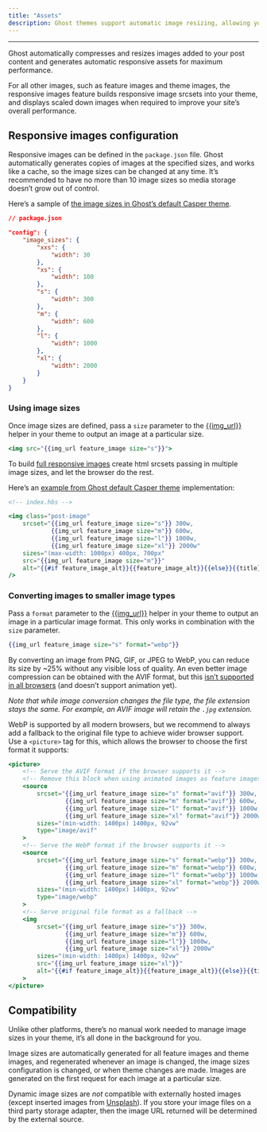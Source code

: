 ```yaml
---
title: "Assets"
description: Ghost themes support automatic image resizing, allowing you to use a minimal handlebars helper to output different image sizes.
---
```


***

Ghost automatically compresses and resizes images added to your post content and generates automatic responsive assets for maximum performance.

For all other images, such as feature images and theme images, the responsive images feature builds responsive image srcsets into your theme, and displays scaled down images when required to improve your site’s overall performance.

## Responsive images configuration

Responsive images can be defined in the `package.json` file. Ghost automatically generates copies of images at the specified sizes, and works like a cache, so the image sizes can be changed at any time. It’s recommended to have no more than 10 image sizes so media storage doesn’t grow out of control.

Here’s a sample of [the image sizes in Ghost’s default Casper theme](https://github.com/TryGhost/Casper/blob/main/package.json).

```json
// package.json

"config": {
    "image_sizes": {
        "xxs": {
            "width": 30
        },
        "xs": {
            "width": 100
        },
        "s": {
            "width": 300
        },
        "m": {
            "width": 600
        },
        "l": {
            "width": 1000
        },
        "xl": {
            "width": 2000
        }
    }
}
```

### Using image sizes

Once image sizes are defined, pass a `size` parameter to the [\{\{img\_url}}](/themes/helpers/img_url/) helper in your theme to output an image at a particular size.

```handlebars
<img src="{{img_url feature_image size="s"}}">
```

To build [full responsive images](https://medium.freecodecamp.org/a-guide-to-responsive-images-with-ready-to-use-templates-c400bd65c433) create html srcsets passing in multiple image sizes, and let the browser do the rest.

Here’s an [example from Ghost default Casper theme](https://github.com/TryGhost/Casper/blob/main/partials/post-card.hbs) implementation:

```handlebars
<!-- index.hbs -->

<img class="post-image"
    srcset="{{img_url feature_image size="s"}} 300w,
            {{img_url feature_image size="m"}} 600w,
            {{img_url feature_image size="l"}} 1000w,
            {{img_url feature_image size="xl"}} 2000w"
    sizes="(max-width: 1000px) 400px, 700px"
    src="{{img_url feature_image size="m"}}"
    alt="{{#if feature_image_alt}}{{feature_image_alt}}{{else}}{{title}}{{/if}}"
/>
```

### Converting images to smaller image types

Pass a `format` parameter to the [\{\{img\_url}}](/themes/helpers/img_url/) helper in your theme to output an image in a particular image format. This only works in combination with the `size` parameter.

```handlebars
{{img_url feature_image size="s" format="webp"}}
```

By converting an image from PNG, GIF, or JPEG to WebP, you can reduce its size by \~25% without any visible loss of quality. An even better image compression can be obtained with the AVIF format, but this [isn’t supported in all browsers](https://caniuse.com/avif) (and doesn’t support animation yet).

*Note that while image conversion changes the file type, the file extension stays the same. For example, an AVIF image will retain the `.jpg` extension.*

WebP is supported by all modern browsers, but we recommend to always add a fallback to the original file type to achieve wider browser support. Use a `<picture>` tag for this, which allows the browser to choose the first format it supports:

```handlebars
<picture>
    <!-- Serve the AVIF format if the browser supports it -->
    <!-- Remove this block when using animated images as feature images -->
    <source 
        srcset="{{img_url feature_image size="s" format="avif"}} 300w,
                {{img_url feature_image size="m" format="avif"}} 600w,
                {{img_url feature_image size="l" format="avif"}} 1000w,
                {{img_url feature_image size="xl" format="avif"}} 2000w"
        sizes="(min-width: 1400px) 1400px, 92vw" 
        type="image/avif"
    >
    <!-- Serve the WebP format if the browser supports it -->
    <source 
        srcset="{{img_url feature_image size="s" format="webp"}} 300w,
                {{img_url feature_image size="m" format="webp"}} 600w,
                {{img_url feature_image size="l" format="webp"}} 1000w,
                {{img_url feature_image size="xl" format="webp"}} 2000w"
        sizes="(min-width: 1400px) 1400px, 92vw" 
        type="image/webp"
    >
    <!-- Serve original file format as a fallback -->
    <img
        srcset="{{img_url feature_image size="s"}} 300w,
                {{img_url feature_image size="m"}} 600w,
                {{img_url feature_image size="l"}} 1000w,
                {{img_url feature_image size="xl"}} 2000w"
        sizes="(min-width: 1400px) 1400px, 92vw"
        src="{{img_url feature_image size="xl"}}"
        alt="{{#if feature_image_alt}}{{feature_image_alt}}{{else}}{{title}}{{/if}}"
    >
</picture>
```

## Compatibility

Unlike other platforms, there’s no manual work needed to manage image sizes in your theme, it’s all done in the background for you.

Image sizes are automatically generated for all feature images and theme images, and regenerated whenever an image is changed, the image sizes configuration is changed, or when theme changes are made. Images are generated on the first request for each image at a particular size.

Dynamic image sizes are *not* compatible with externally hosted images (except inserted images from [Unsplash](/integrations/unsplash/)). If you store your image files on a third party storage adapter, then the image URL returned will be determined by the external source.